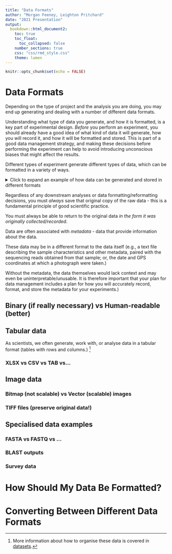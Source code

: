 ```yaml
---
title: "Data Formats"
author: "Morgan Feeney, Leighton Pritchard"
date: "2021 Presentation"
output: 
  bookdown::html_document2:
    toc: true
    toc_float:
      toc_collapsed: false
    number_sections: true
    css: "css/rmd_style.css"
    theme: lumen
---
```


```r
knitr::opts_chunk$set(echo = FALSE)
```


<div id="summary">

</div>

# Data Formats 

Depending on the type of project and the analysis you are doing, you may end up generating and dealing with a number of different data formats. 

Understanding what type of data you generate, and how it is formatted, is a key part of experimental design. *Before* you perform an experiment, you should already have a good idea of what kind of data it will generate, how you will record it, and how it will be formatted and stored. This is part of a good data management strategy, and making these decisions before performing the experiment can help to avoid introducing unconscious biases that might affect the results. 

Different types of experiment generate different types of data, which can be formatted in a variety of ways. 

<details>
  <summary>Click to expand an example of how data can be generated and stored in different formats</summary>
For example, you might analyse the size of DNA fragments using gel electrophoresis, and take an image of the resulting gel using a gel doc. This produces an image, which can be saved as an image file, printed out and pasted in your lab notebook, and interpreted. 

The raw data generated by this experiment is the image file. You might also generate a list of DNA fragment sizes, from comparing the sizes of your DNA fragments to standards of known size (the DNA ladder). This is also data and it can be stored in a number of different formats (perhaps a handwritten list in your lab notebook, or as a list in a .txt, .csv, or .docx file. - you might choose any of these formats, based on what is most compatible with the downstream analyses that will be performed on these data, what is most compatible with [FAIR principles](./02b-reproducibility.html), and most convenient for you and your colleagues working on the project.)

#Add additional examples? something bioinformatics something? 
</details>

<div id="warning">
Regardless of any downstream analyses or data formatting/reformatting decisions, you must *always* save that original copy of the raw data - this is a fundamental principle of good scientific practice. 

You must always be able to return to the original data *in the form it was originally collected/recorded*. 
</div>

<div id="note">
Data are often associated with *metadata* - data that provide information about the data. 

These data may be in a different format to the data itself (e.g., a text file describing the sample characteristics and other metadata, paired with the sequencing reads obtained from that sample; or, the date and GPS coordinates at which a photograph were taken.)

Without the metadata, the data themselves would lack context and may even be uninterpretable/unusable. It is therefore important that your plan for data management includes a plan for how you will accurately record, format, and store the metadata for your experiments.)
</div>


## Binary (if really necessary) vs Human-readable (better)

## Tabular data

As scientists, we often generate, work with, or analyse data in a tabular format (tables with rows and columns.) ^[More information about how to organise these data is covered in [datasets](./03-dataset.html).]

### XLSX vs CSV vs TAB vs...


## Image data
### Bitmap (not scalable) vs Vector (scalable) images
### TIFF files (preserve original data!)

## Specialised data examples
### FASTA vs FASTQ vs …
### BLAST outputs
### Survey data

# How Should My Data Be Formatted? 

# Converting Between Different Data Formats

